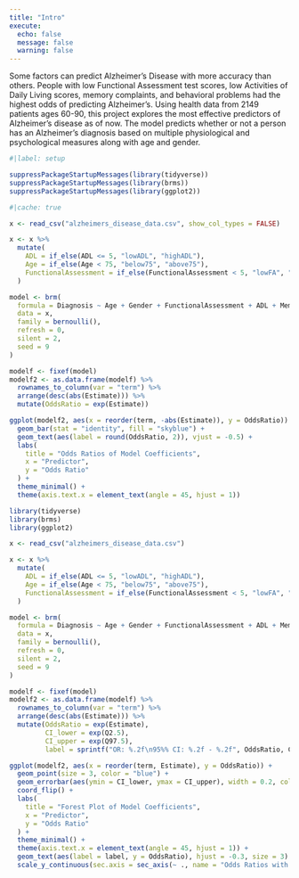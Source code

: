 ```yaml
---
title: "Intro"
execute: 
  echo: false
  message: false
  warning: false
---
```


Some factors can predict Alzheimer's Disease with more accuracy than others. People with low Functional Assessment test scores, low Activities of Daily Living scores, memory complaints, and behavioral problems had the highest odds of predicting Alzheimer's. Using health data from 2149 patients ages 60-90, this project explores the most effective predictors of Alzheimer's disease as of now. The model predicts whether or not a person has an Alzheimer's diagnosis based on multiple physiological and psychological measures along with age and gender.





```r
#|label: setup

suppressPackageStartupMessages(library(tidyverse))
suppressPackageStartupMessages(library(brms))
suppressPackageStartupMessages(library(ggplot2))

```


```r
#|cache: true

x <- read_csv("alzheimers_disease_data.csv", show_col_types = FALSE)

x <- x %>%
  mutate(
    ADL = if_else(ADL <= 5, "lowADL", "highADL"),    
    Age = if_else(Age < 75, "below75", "above75"),
    FunctionalAssessment = if_else(FunctionalAssessment < 5, "lowFA", "highFA")
  )

model <- brm(
  formula = Diagnosis ~ Age + Gender + FunctionalAssessment + ADL + MemoryComplaints + BehavioralProblems,
  data = x,
  family = bernoulli(),
  refresh = 0,
  silent = 2,
  seed = 9
)

modelf <- fixef(model)
modelf2 <- as.data.frame(modelf) %>%
  rownames_to_column(var = "term") %>%
  arrange(desc(abs(Estimate))) %>%
  mutate(OddsRatio = exp(Estimate))

ggplot(modelf2, aes(x = reorder(term, -abs(Estimate)), y = OddsRatio)) +
  geom_bar(stat = "identity", fill = "skyblue") +
  geom_text(aes(label = round(OddsRatio, 2)), vjust = -0.5) +
  labs(
    title = "Odds Ratios of Model Coefficients",
    x = "Predictor",
    y = "Odds Ratio"
  ) +
  theme_minimal() +
  theme(axis.text.x = element_text(angle = 45, hjust = 1))

```

```r

library(tidyverse)
library(brms)
library(ggplot2)

x <- read_csv("alzheimers_disease_data.csv")

x <- x %>%
  mutate(
    ADL = if_else(ADL <= 5, "lowADL", "highADL"),    
    Age = if_else(Age < 75, "below75", "above75"),
    FunctionalAssessment = if_else(FunctionalAssessment < 5, "lowFA", "highFA")
  )

model <- brm(
  formula = Diagnosis ~ Age + Gender + FunctionalAssessment + ADL + MemoryComplaints + BehavioralProblems,
  data = x,
  family = bernoulli(),
  refresh = 0,
  silent = 2,
  seed = 9
)

modelf <- fixef(model)
modelf2 <- as.data.frame(modelf) %>%
  rownames_to_column(var = "term") %>%
  arrange(desc(abs(Estimate))) %>%
  mutate(OddsRatio = exp(Estimate),
         CI_lower = exp(Q2.5),
         CI_upper = exp(Q97.5),
         label = sprintf("OR: %.2f\n95%% CI: %.2f - %.2f", OddsRatio, CI_lower, CI_upper))

ggplot(modelf2, aes(x = reorder(term, Estimate), y = OddsRatio)) +
  geom_point(size = 3, color = "blue") +
  geom_errorbar(aes(ymin = CI_lower, ymax = CI_upper), width = 0.2, color = "blue") +
  coord_flip() +
  labs(
    title = "Forest Plot of Model Coefficients",
    x = "Predictor",
    y = "Odds Ratio"
  ) +
  theme_minimal() +
  theme(axis.text.x = element_text(angle = 45, hjust = 1)) +
  geom_text(aes(label = label, y = OddsRatio), hjust = -0.3, size = 3) +
  scale_y_continuous(sec.axis = sec_axis(~ ., name = "Odds Ratios with 95% CI"))
```

